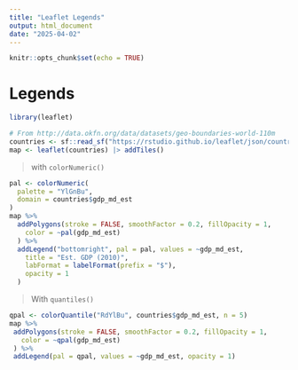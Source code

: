 ```yaml
---
title: "Leaflet Legends"
output: html_document
date: "2025-04-02"
---
```


```r
knitr::opts_chunk$set(echo = TRUE)
```

# Legends

```r
library(leaflet)
```

```r
# From http://data.okfn.org/data/datasets/geo-boundaries-world-110m
countries <- sf::read_sf("https://rstudio.github.io/leaflet/json/countries.geojson")
map <- leaflet(countries) |> addTiles()
```

> with `colorNumeric()`

```r
pal <- colorNumeric(
  palette = "YlGnBu",
  domain = countries$gdp_md_est
)
map %>%
  addPolygons(stroke = FALSE, smoothFactor = 0.2, fillOpacity = 1,
    color = ~pal(gdp_md_est)
  ) %>%
  addLegend("bottomright", pal = pal, values = ~gdp_md_est,
    title = "Est. GDP (2010)",
    labFormat = labelFormat(prefix = "$"),
    opacity = 1
  )
```

> With `quantiles()`

```r
qpal <- colorQuantile("RdYlBu", countries$gdp_md_est, n = 5)
map %>%
 addPolygons(stroke = FALSE, smoothFactor = 0.2, fillOpacity = 1,
   color = ~qpal(gdp_md_est)
 ) %>%
 addLegend(pal = qpal, values = ~gdp_md_est, opacity = 1)
```
